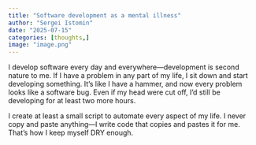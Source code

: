 ```yaml
---
title: "Software development as a mental illness"
author: "Sergei Istomin"
date: "2025-07-15"
categories: [thoughts,]
image: "image.png"
---
```



I develop software every day and everywhere—development is second nature to me. If I have a problem in any part of my life, I sit down and start developing something. It’s like I have a hammer, and now every problem looks like a software bug. Even if my head were cut off, I’d still be developing for at least two more hours.

I create at least a small script to automate every aspect of my life. I never copy and paste anything—I write code that copies and pastes it for me. That’s how I keep myself DRY enough.
